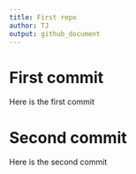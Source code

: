 ```yaml
---
title: First repo
author: TJ
output: github_document
---
```


# First commit

Here is the first commit

# Second commit

Here is the second commit